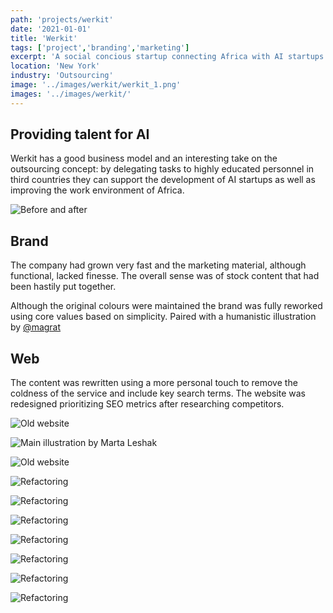```yaml
---
path: 'projects/werkit'
date: '2021-01-01'
title: 'Werkit'
tags: ['project','branding','marketing']
excerpt: 'A social concious startup connecting Africa with AI startups'
location: 'New York'
industry: 'Outsourcing'
image: '../images/werkit/werkit_1.png'
images: '../images/werkit/'
---
```


## Providing talent for AI

Werkit has a good business model and an interesting take on the outsourcing concept: by delegating tasks to highly educated personnel in third countries they can support the development of AI startups as well as improving the work environment of Africa.

![Before and after](../images/werkit/before-after_11.png)

## Brand
The company had grown very fast and the marketing material, although functional, lacked finesse. The overall sense was of stock content that had been hastily put together. 

Although the original colours were maintained the brand was fully reworked using core values based on simplicity. 
Paired with a humanistic illustration by [@magrat](https://www.behance.net/magrat)

## Web
The content was rewritten using a more personal touch to remove the coldness of the service and include key search terms. The website was redesigned prioritizing SEO metrics after researching competitors. 

<div class="row my-5">

<div class="col-md-6">

![Old website](../images/werkit/werkit_2.png)

</div>

<div class="col-md-6">

![Main illustration by Marta Leshak](../images/werkit/werkit_3.png)

</div>

</div>


<div class="row my-5">

<div class="col-md-6">

![Old website](../images/werkit/werkit_4.png)

</div>

<div class="col-md-6">

![Refactoring](../images/werkit/werkit_5.png)

</div>

</div>

![Refactoring](../images/werkit/werkit_6.png)

![Refactoring](../images/werkit/werkit_7.png)

![Refactoring](../images/werkit/werkit_8.png)

![Refactoring](../images/werkit/werkit_9.png)

![Refactoring](../images/werkit/werkit_10.png)

![Refactoring](../images/werkit/werkit_11.png)
